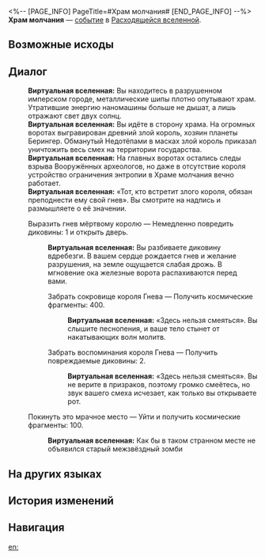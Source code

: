 <%-- [PAGE_INFO]
PageTitle=#Храм молчания#
[END_PAGE_INFO] --%>
{{Дополнить}}
{{ВВ Событие Инфобокс
|id                 = 24501
|Название           = 
|Изображение        = Событие ВВ Храм молчания.png
|Испытание_в_вв     = 
|Испытание_в_рое    = 
|Испытание_в_зиш    = 
|Испытание_в_рв     = Неизвестно
|Испытание_в_облнеп = 
|Требования         = 
|Пред               = 
|След               = 
|Упоминания         = 
|Порядок            = 
|Порядок_рв         = 123
}}
'''Храм молчания''' — [[Расходящаяся вселенная/События|событие]] в [[Расходящаяся вселенная|Расходящейся вселенной]].

==Возможные исходы==
{{Возможные исходы
|Выбор_1 = Выразить гнев мёртвому королю

|Выбор_1_1 = Забрать сокровище короля Гнева
|Результат_1_1 = Получить космические фрагменты: 400.

|Выбор_1_2 = Забрать воспоминания короля Гнева
|Результат_1_2 = Получить повреждаемые диковины: 2.

|Выбор_2 = Покинуть это мрачное место
|Результат_2 = Уйти и получить космические фрагменты: 100.
}}

==Диалог==
{{Диалог Начало}}
:'''Виртуальная вселенная:''' Вы находитесь в разрушенном имперском городе, металлические шипы плотно опутывают храм. Утратившие энергию наномашины больше не дышат, а лишь отражают свет двух солнц.
:'''Виртуальная вселенная:''' Вы идёте в сторону храма. На огромных воротах выгравирован древний злой король, хозяин планеты Берингер. Обманутый Недотёпами в масках злой король приказал уничтожить весь смех на территории государства.
:'''Виртуальная вселенная:''' На главных воротах остались следы взрыва Вооружённых археологов, но даже в отсутствие короля устройство ограничения энтропии в Храме молчания вечно работает.
:'''Виртуальная вселенная:''' «Тот, кто встретит злого короля, обязан преподнести ему свой гнев». Вы смотрите на надпись и размышляете о её значении.
:{{Диалог|Звезда}} Выразить гнев мёртвому королю &mdash; Немедленно повредить диковины: 1 и открыть дверь.
::'''Виртуальная вселенная:''' Вы разбиваете диковину вдребезги. В вашем сердце рождается гнев и желание разрушения, на земле ощущается слабая дрожь. В мгновение ока железные ворота распахиваются перед вами.
::{{Диалог|Звезда}} Забрать сокровище короля Гнева &mdash; Получить космические фрагменты: 400.
:::'''Виртуальная вселенная:''' «Здесь нельзя смеяться». Вы слышите песнопения, и ваше тело стынет от накатывающих волн молитв.
::{{Диалог|Звезда}} Забрать воспоминания короля Гнева &mdash; Получить повреждаемые диковины: 2.
:::'''Виртуальная вселенная:''' «Здесь нельзя смеяться». Вы не верите в призраков, поэтому громко смеётесь, но звук вашего смеха исчезает, как только вы открываете рот.
:{{Диалог|Звезда}} Покинуть это мрачное место &mdash; Уйти и получить космические фрагменты: 100.
::'''Виртуальная вселенная:''' Как бы в таком странном месте не объявился старый межзвёздный зомби
{{Диалог Конец}}

==На других языках==
{{На других языках
|en   = Temple of Reticence
|zhs  = 缄默之殿
|zht  = 緘默之殿
|ja   = {{Rubi|沈黙|ちんもく}}の{{Rubi|神殿|しんでん}}
|ko   = 침묵의 궁전
|es   = Templo del Silencio
|fr   = Temple de la réticence
|ru   = Храм молчания
|th   = วิหารสุดเงียบงัน
|vi   = Ngôi Đền Lặng Im
|de   = Tempel des Schweigens
|id   = Kuil Keheningan
|pt   = Templo da Reticência
}}

==История изменений==
{{История изменений|null}}

==Навигация==
{{События ВВ Навбокс}}

[[en:]]